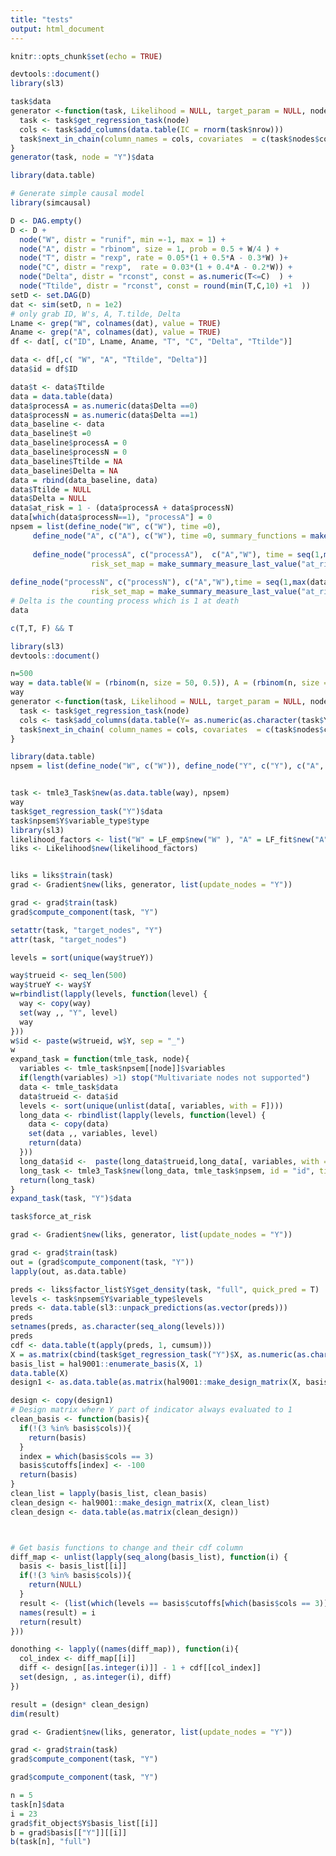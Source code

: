 ```yaml
---
title: "tests"
output: html_document
---
```


```r
knitr::opts_chunk$set(echo = TRUE)
```



```r

devtools::document()
library(sl3)
```


```r
task$data
generator <-function(task, Likelihood = NULL, target_param = NULL, node, outcome = T){
  task <- task$get_regression_task(node)
  cols <- task$add_columns(data.table(IC = rnorm(task$nrow)))
  task$next_in_chain(column_names = cols, covariates  = c(task$nodes$covariates, task$nodes$outcome), outcome = "IC")
}
generator(task, node = "Y")$data
```

```r
library(data.table)

# Generate simple causal model
library(simcausal)

D <- DAG.empty()
D <- D +
  node("W", distr = "runif", min =-1, max = 1) +
  node("A", distr = "rbinom", size = 1, prob = 0.5 + W/4 ) +
  node("T", distr = "rexp", rate = 0.05*(1 + 0.5*A - 0.3*W) )+
  node("C", distr = "rexp",  rate = 0.03*(1 + 0.4*A - 0.2*W)) +
  node("Delta", distr = "rconst", const = as.numeric(T<=C)  ) +
  node("Ttilde", distr = "rconst", const = round(min(T,C,10) +1  ))
setD <- set.DAG(D)
dat <- sim(setD, n = 1e2)
# only grab ID, W's, A, T.tilde, Delta
Lname <- grep("W", colnames(dat), value = TRUE)
Aname <- grep("A", colnames(dat), value = TRUE)
df <- dat[, c("ID", Lname, Aname, "T", "C", "Delta", "Ttilde")]

data <- df[,c( "W", "A", "Ttilde", "Delta")]
data$id = df$ID

data$t <- data$Ttilde 
data = data.table(data)
data$processA = as.numeric(data$Delta ==0)
data$processN = as.numeric(data$Delta ==1)
data_baseline <- data
data_baseline$t =0
data_baseline$processA = 0
data_baseline$processN = 0
data_baseline$Ttilde = NA
data_baseline$Delta = NA
data = rbind(data_baseline, data)
data$Ttilde = NULL
data$Delta = NULL
data$at_risk = 1 - (data$processA + data$processN)
data[which(data$processN==1), "processA"] = 0
npsem = list(define_node("W", c("W"), time =0), 
     define_node("A", c("A"), c("W"), time =0, summary_functions = make_summary_measure_baseline(c("W"))),
     
     define_node("processA", c("processA"),  c("A","W"), time = seq(1,max(data$t)), summary_functions = make_summary_measure_baseline(c("A", "W")),
                  risk_set_map = make_summary_measure_last_value("at_risk", strict_past  = T), missing_row_implies_not_at_risk = F),
     
define_node("processN", c("processN"), c("A","W"),time = seq(1,max(data$t)), summary_functions = make_summary_measure_baseline(c("A", "W")),
                  risk_set_map = make_summary_measure_last_value("at_risk", strict_past = T), missing_row_implies_not_at_risk = F))
# Delta is the counting process which is 1 at death
data
```


 
```r
c(T,T, F) && T
```

```r
library(sl3)
devtools::document()

```


```r
n=500
way = data.table(W = (rbinom(n, size = 50, 0.5)), A = (rbinom(n, size = 50, 0.5)), Y = (rbinom(n, size = 300, 0.5)))
way
generator <-function(task, Likelihood = NULL, target_param = NULL, node, outcome = T){
  task <- task$get_regression_task(node)
  cols <- task$add_columns(data.table(Y= as.numeric(as.character(task$Y)) , IC = as.numeric(as.character(task$Y)) + rowSums(task$X)))
  task$next_in_chain( column_names = cols, covariates  = c(task$nodes$covariates, task$nodes$outcome), outcome = "IC")
}

library(data.table)
npsem = list(define_node("W", c("W")), define_node("Y", c("Y"), c("A", "W"), variable_type = variable_type(type = "categorical", levels = sort(unique(way$Y)))),  define_node("A", c("A"), "W"))


task <- tmle3_Task$new(as.data.table(way), npsem)
way
task$get_regression_task("Y")$data
task$npsem$Y$variable_type$type
library(sl3)
likelihood_factors <- list("W" = LF_emp$new("W" ), "A" = LF_fit$new("A", make_learner(Lrnr_condensier)), "Y" =  LF_fit$new("Y", make_learner(Lrnr_pooled_hazards), type = "density"))
liks <- Likelihood$new(likelihood_factors)


liks = liks$train(task)
grad <- Gradient$new(liks, generator, list(update_nodes = "Y"))

grad <- grad$train(task)
grad$compute_component(task, "Y")

```

```r
setattr(task, "target_nodes", "Y")
attr(task, "target_nodes")

```
```r
levels = sort(unique(way$trueY))

way$trueid <- seq_len(500)
way$trueY <- way$Y
w=rbindlist(lapply(levels, function(level) {
  way <- copy(way)
  set(way ,, "Y", level)
  way
}))
w$id <- paste(w$trueid, w$Y, sep = "_")
w
expand_task = function(tmle_task, node){
  variables <- tmle_task$npsem[[node]]$variables
  if(length(variables) >1) stop("Multivariate nodes not supported")
  data <- tmle_task$data
  data$trueid <- data$id
  levels <- sort(unique(unlist(data[, variables, with = F])))
  long_data <- rbindlist(lapply(levels, function(level) {
    data <- copy(data)
    set(data ,, variables, level)
    return(data)
  }))
  long_data$id <-  paste(long_data$trueid,long_data[, variables, with = F][[1]], sep = "_")
  long_task <- tmle3_Task$new(long_data, tmle_task$npsem, id = "id", time = "t", force_at_risk = tmle_task$force_at_risk, summary_measure_columns = c(tmle_task$summary_measure_columns, "trueid"))
  return(long_task)
}
expand_task(task, "Y")$data
```

```r
task$force_at_risk
```
```r
grad <- Gradient$new(liks, generator, list(update_nodes = "Y"))

grad <- grad$train(task)
out = (grad$compute_component(task, "Y"))
lapply(out, as.data.table)
```



```r

preds <- liks$factor_list$Y$get_density(task, "full", quick_pred = T)
levels <- task$npsem$Y$variable_type$levels
preds <- data.table(sl3::unpack_predictions(as.vector(preds)))
preds
setnames(preds, as.character(seq_along(levels)))
preds
cdf <- data.table(t(apply(preds, 1, cumsum)))
X = as.matrix(cbind(task$get_regression_task("Y")$X, as.numeric(as.character(task$get_regression_task("Y")$Y))))
basis_list = hal9001::enumerate_basis(X, 1)
data.table(X)
design1 <- as.data.table(as.matrix(hal9001::make_design_matrix(X, basis_list)))
```




```r
design <- copy(design1)
# Design matrix where Y part of indicator always evaluated to 1
clean_basis <- function(basis){
  if(!(3 %in% basis$cols)){
    return(basis)
  }
  index = which(basis$cols == 3)
  basis$cutoffs[index] <- -100
  return(basis)
}
clean_list = lapply(basis_list, clean_basis)
clean_design <- hal9001::make_design_matrix(X, clean_list)
clean_design <- data.table(as.matrix(clean_design))



# Get basis functions to change and their cdf column
diff_map <- unlist(lapply(seq_along(basis_list), function(i) {
  basis <- basis_list[[i]]
  if(!(3 %in% basis$cols)){
    return(NULL)
  }
  result <- (list(which(levels == basis$cutoffs[which(basis$cols == 3)])))
  names(result) = i
  return(result)
}))

donothing <- lapply((names(diff_map)), function(i){
  col_index <- diff_map[[i]]
  diff <- design[[as.integer(i)]] - 1 + cdf[[col_index]] 
  set(design, , as.integer(i), diff)
})

result = (design* clean_design)
dim(result)
```



```r
grad <- Gradient$new(liks, generator, list(update_nodes = "Y"))

grad <- grad$train(task)
grad$compute_component(task, "Y")
```

```r
grad$compute_component(task, "Y")

```

```r
n = 5
task[n]$data
i = 23
grad$fit_object$Y$basis_list[[i]]
b = grad$basis[["Y"]][[i]]
b(task[n], "full")
```







